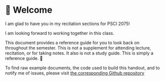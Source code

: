# 👋 Welcome {.unnumbered #sec-welcome}

I am glad to have you in my recitation sections for PSCI 2075!

I am looking forward to working together in this class. 

This document provides a reference guide for you to look back on throughout the semester. This is not a supplement for attending lecture, recitation, or for taking notes. It also is not a study guide. This is simply a reference guide. 📑

To find raw example documents, the code used to build this handout, and to notify me of issues, please visit [the corresponding Github repository](https://github.com/DamonCharlesRoberts/psci2075sp23.classes.damoncroberts.com)